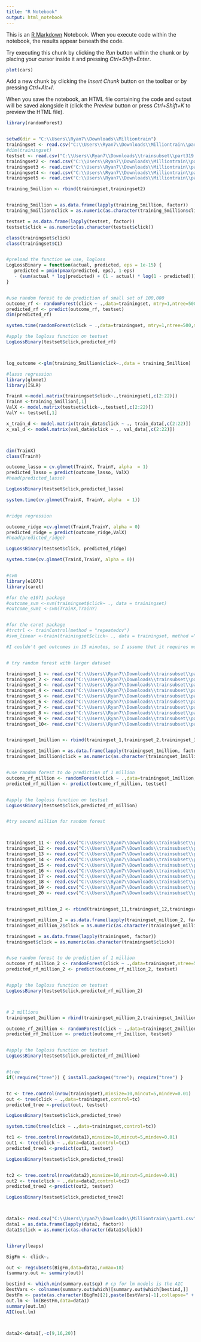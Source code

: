 ```yaml
---
title: "R Notebook"
output: html_notebook
---
```


This is an [R Markdown](http://rmarkdown.rstudio.com) Notebook. When you execute code within the notebook, the results appear beneath the code. 

Try executing this chunk by clicking the *Run* button within the chunk or by placing your cursor inside it and pressing *Ctrl+Shift+Enter*. 

```r
plot(cars)
```

Add a new chunk by clicking the *Insert Chunk* button on the toolbar or by pressing *Ctrl+Alt+I*.

When you save the notebook, an HTML file containing the code and output will be saved alongside it (click the *Preview* button or press *Ctrl+Shift+K* to preview the HTML file).
```r
library(randomForest)


setwd(dir = "C:\\Users\\Ryan7\\Downloads\\Milliontrain")
trainingset <- read.csv("C:\\Users\\Ryan7\\Downloads\\Milliontrain\\part1.csv", sep = ",", header = T)
#dim(trainingset)
testset <- read.csv("C:\\Users\\Ryan7\\Downloads\\trainsubset\\part319.csv", sep = ",", header = T)
trainingset2 <- read.csv("C:\\Users\\Ryan7\\Downloads\\Milliontrain\\part2.csv", sep = ",", header = T)
trainingset3 <- read.csv("C:\\Users\\Ryan7\\Downloads\\Milliontrain\\part3.csv", sep = ",", header = T)
trainingset4 <- read.csv("C:\\Users\\Ryan7\\Downloads\\Milliontrain\\part4.csv", sep = ",", header = T)
trainingset5 <- read.csv("C:\\Users\\Ryan7\\Downloads\\Milliontrain\\part5.csv", sep = ",", header = T)

training_5million <- rbind(trainingset,trainingset2)


training_5million = as.data.frame(lapply(training_5million, factor))
training_5million$click = as.numeric(as.character(training_5million$click))

testset = as.data.frame(lapply(testset, factor))
testset$click = as.numeric(as.character(testset$click))

class(trainingset$click)
class(trainingset$C1)


#preload the function we use, logloss
LogLossBinary = function(actual, predicted, eps = 1e-15) {
   predicted = pmin(pmax(predicted, eps), 1-eps)
   - (sum(actual * log(predicted) + (1 - actual) * log(1 - predicted))) / length(actual)
}


#use random forest to do prediction of small set of 100,000
outcome_rf <- randomForest(click ~ .,data=trainingset, mtry=1,ntree=500,maxnodes=50)
predicted_rf <- predict(outcome_rf, testset)
dim(predicted_rf)

system.time(randomForest(click ~ .,data=trainingset, mtry=1,ntree=500,maxnodes=50))

#apply the logloss function on testset
LogLossBinary(testset$click,predicted_rf)



log_outcome <-glm(training_5million$click~.,data = training_5million)


```
```r
#lasso regression
library(glmnet)
library(ISLR)

TrainX <-model.matrix(trainingset$click~.,trainingset[,c(2:22)])
TrainY <-training_5million[,1]
ValX <- model.matrix(testset$click~.,testset[,c(2:22)])
ValY <- testset[,1]

x_train_d <- model.matrix(train_data$click ~ ., train_data[,c(2:22)])
x_val_d <- model.matrix(val_data$click ~ ., val_data[,c(2:22)])



dim(TrainX)
class(TrainY)

outcome_lasso = cv.glmnet(TrainX, TrainY, alpha  = 1)
predicted_lasso = predict(outcome_lasso, ValX)
#head(predicted_lasso)

LogLossBinary(testset$click,predicted_lasso)

system.time(cv.glmnet(TrainX, TrainY, alpha  = 1))


#ridge regression

outcome_ridge =cv.glmnet(TrainX,TrainY, alpha = 0)
predicted_ridge = predict(outcome_ridge,ValX)
#head(predicted_ridge)

LogLossBinary(testset$click, predicted_ridge)

system.time(cv.glmnet(TrainX,TrainY, alpha = 0))

```
```r


```




```r
#svm
library(e1071)
library(caret)

#for the e1071 package
#outcome_svm <-svm(trainingset$click~ ., data = trainingset)
#outcome_svm1 <-svm(TrainX,TrainY)


#for the caret package
#trctrl <- trainControl(method = "repeatedcv")
#svm_linear <-train(trainingset$click~ ., data = trainingset, method ="svmLinear", trContrl = trctrl)

#I couldn't get outcomes in 15 minutes, so I assume that it requires much more time to run svm than other regressions



```
```r
# try random forest with larger dataset

trainingset_1 <- read.csv("C:\\Users\\Ryan7\\Downloads\\trainsubset\\part3.csv", sep = ",", header = T)
trainingset_2 <- read.csv("C:\\Users\\Ryan7\\Downloads\\trainsubset\\part4.csv", sep = ",", header = T)
trainingset_3 <- read.csv("C:\\Users\\Ryan7\\Downloads\\trainsubset\\part5.csv", sep = ",", header = T)
trainingset_4 <- read.csv("C:\\Users\\Ryan7\\Downloads\\trainsubset\\part6.csv", sep = ",", header = T)
trainingset_5 <- read.csv("C:\\Users\\Ryan7\\Downloads\\trainsubset\\part7.csv", sep = ",", header = T)
trainingset_6 <- read.csv("C:\\Users\\Ryan7\\Downloads\\trainsubset\\part8.csv", sep = ",", header = T)
trainingset_7 <- read.csv("C:\\Users\\Ryan7\\Downloads\\trainsubset\\part9.csv", sep = ",", header = T)
trainingset_8 <- read.csv("C:\\Users\\Ryan7\\Downloads\\trainsubset\\part10.csv", sep = ",", header = T)
trainingset_9 <- read.csv("C:\\Users\\Ryan7\\Downloads\\trainsubset\\part11.csv", sep = ",", header = T)
trainingset_10<- read.csv("C:\\Users\\Ryan7\\Downloads\\trainsubset\\part12.csv", sep = ",", header = T)


trainingset_1million <- rbind(trainingset_1,trainingset_2,trainingset_3,trainingset_4,trainingset_5,trainingset_6,trainingset_7,trainingset_8,trainingset_9,trainingset_10)

trainingset_1million = as.data.frame(lapply(trainingset_1million, factor))
trainingset_1million$click = as.numeric(as.character(trainingset_1million$click))


#use random forest to do prediction of 1 million
outcome_rf_million <- randomForest(click ~ .,data=trainingset_1million, mtry=1,ntree=500,maxnodes=50)
predicted_rf_million <- predict(outcome_rf_million, testset)


#apply the logloss function on testset
LogLossBinary(testset$click,predicted_rf_million)



```
```r
#try second million for random forest



trainingset_11 <- read.csv("C:\\Users\\Ryan7\\Downloads\\trainsubset\\part13.csv", sep = ",", header = T)
trainingset_12 <- read.csv("C:\\Users\\Ryan7\\Downloads\\trainsubset\\part14.csv", sep = ",", header = T)
trainingset_13 <- read.csv("C:\\Users\\Ryan7\\Downloads\\trainsubset\\part15.csv", sep = ",", header = T)
trainingset_14 <- read.csv("C:\\Users\\Ryan7\\Downloads\\trainsubset\\part16.csv", sep = ",", header = T)
trainingset_15 <- read.csv("C:\\Users\\Ryan7\\Downloads\\trainsubset\\part17.csv", sep = ",", header = T)
trainingset_16 <- read.csv("C:\\Users\\Ryan7\\Downloads\\trainsubset\\part18.csv", sep = ",", header = T)
trainingset_17 <- read.csv("C:\\Users\\Ryan7\\Downloads\\trainsubset\\part19.csv", sep = ",", header = T)
trainingset_18 <- read.csv("C:\\Users\\Ryan7\\Downloads\\trainsubset\\part20.csv", sep = ",", header = T)
trainingset_19 <- read.csv("C:\\Users\\Ryan7\\Downloads\\trainsubset\\part21.csv", sep = ",", header = T)
trainingset_20 <- read.csv("C:\\Users\\Ryan7\\Downloads\\trainsubset\\part22.csv", sep = ",", header = T)


trainingset_million_2 <- rbind(trainingset_11,trainingset_12,trainingset_13,trainingset_14,trainingset_15,trainingset_16,trainingset_17,trainingset_18,trainingset_19,trainingset_20)

trainingset_million_2 = as.data.frame(lapply(trainingset_million_2, factor))
trainingset_million_2$click = as.numeric(as.character(trainingset_million_2$click))

trainingset = as.data.frame(lapply(trainingset, factor))
trainingset$click = as.numeric(as.character(trainingset$click))


#use random forest to do prediction of 1 million
outcome_rf_million_2 <- randomForest(click ~ .,data=trainingset,ntree=500,maxnodes=70)
predicted_rf_million_2 <- predict(outcome_rf_million_2, testset)


#apply the logloss function on testset
LogLossBinary(testset$click,predicted_rf_million_2)



# 2 millions
trainingset_2million = rbind(trainingset_million_2,trainingset_1million)

outcome_rf_2million <- randomForest(click ~ .,data=trainingset_2million, mtry=1,ntree=500,maxnodes=50)
predicted_rf_2million <- predict(outcome_rf_2million, testset)


#apply the logloss function on testset
LogLossBinary(testset$click,predicted_rf_2million)



```
```r
#tree
if(!require("tree")) { install.packages("tree"); require("tree") }


tc <- tree.control(nrow(trainingset),minsize=10,mincut=5,mindev=0.01)
out <- tree(click ~ .,data=trainingset,control=tc)
predicted_tree <-predict(out, testset)

LogLossBinary(testset$click,predicted_tree)

system.time(tree(click ~ .,data=trainingset,control=tc))

tc1 <- tree.control(nrow(data1),minsize=10,mincut=5,mindev=0.01)
out1 <- tree(click ~ .,data=data1,control=tc1)
predicted_tree1 <-predict(out1, testset)

LogLossBinary(testset$click,predicted_tree1)


tc2 <- tree.control(nrow(data2),minsize=10,mincut=5,mindev=0.01)
out2 <- tree(click ~ .,data=data2,control=tc2)
predicted_tree2 <-predict(out2, testset)

LogLossBinary(testset$click,predicted_tree2)




```


```r
data1<- read.csv("C:\\Users\\ryan7\\Downloads\\Milliontrain\\part1.csv")
data1 = as.data.frame(lapply(data1, factor))
data1$click = as.numeric(as.character(data1$click))


library(leaps)

BigFm <- click~.

out <- regsubsets(BigFm,data=data1,nvmax=18)
(summary.out <- summary(out))

bestind <- which.min(summary.out$cp) # cp for lm models is the AIC
BestVars <- colnames(summary.out$which)[summary.out$which[bestind,]]
BestFm <- paste(as.character(BigFm)[2],paste(BestVars[-1],collapse=" + "),sep=" ~ ")
out.lm <- lm(BestFm,data=data1)
summary(out.lm)
AIC(out.lm)




```

```r
data2<-data1[,-c(9,16,20)]


```








